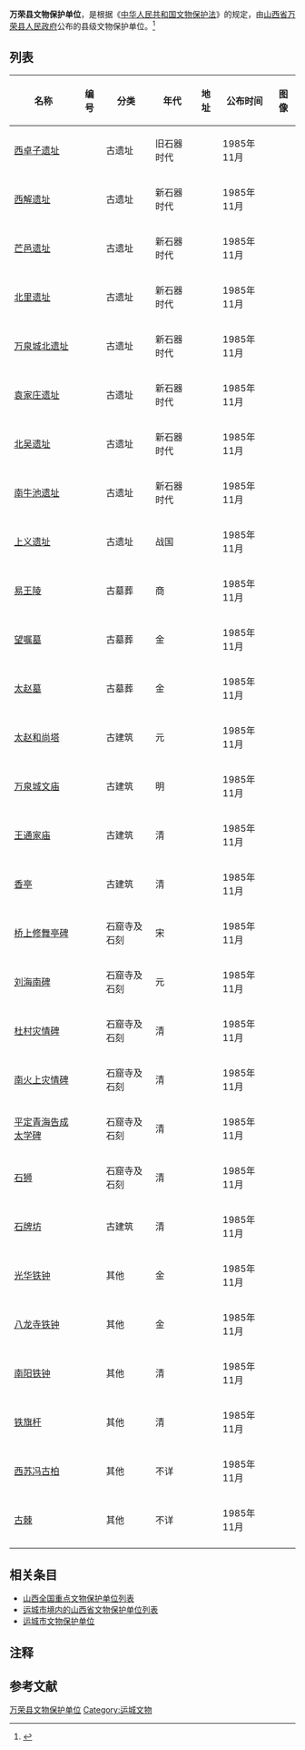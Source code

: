'''万荣县文物保护单位'''，是根据《[[中华人民共和国文物保护法|中华人民共和国文物保护法]]》的规定，由[[山西省|山西省]][[万荣县|万荣县]][[万荣县人民政府|人民政府]]公布的县级文物保护单位。<ref>{{cite web|title=山西省|url=http://www.ncha.gov.cn/portals/0/second/wenwubhml/%E5%B1%B1%E8%A5%BF%E7%9C%811.rar|work=中国文物保护单位名录|publisher=中华人民共和国国家文物局|accessdate=2012-12-26|deadurl=yes|archiveurl=https://web.archive.org/web/20120501202356/http://www.sach.gov.cn/portals/0/second/wenwubhml/%E5%B1%B1%E8%A5%BF%E7%9C%811.rar|archivedate=2012-05-01}}</ref>

==列表==
{{Expand list}}<center>
{| class="wikitable sortable"
|- 
!名称 
!编号
!分类 
!年代
!地址
!公布时间
!图像
|-
| [[西卓子遗址|西卓子遗址]] ||   || 古遗址 || 旧石器时代 ||   || 1985年11月 ||
|-
| [[西解遗址|西解遗址]] ||   || 古遗址 || 新石器时代 ||   || 1985年11月 ||
|-
| [[芒邑遗址|芒邑遗址]] ||   || 古遗址 || 新石器时代 ||   || 1985年11月 ||
|-
| [[北里遗址|北里遗址]] ||   || 古遗址 || 新石器时代 ||   || 1985年11月 ||
|-
| [[万泉城北遗址|万泉城北遗址]] ||   || 古遗址 || 新石器时代 ||   || 1985年11月 ||
|-
| [[袁家庄遗址|袁家庄遗址]] ||   || 古遗址 || 新石器时代 ||   || 1985年11月 ||
|-
| [[北吴遗址|北吴遗址]] ||   || 古遗址 || 新石器时代 ||   || 1985年11月 ||
|-
| [[南牛池遗址|南牛池遗址]] ||   || 古遗址 || 新石器时代 ||   || 1985年11月 ||
|-
| [[上义遗址|上义遗址]] ||   || 古遗址 || 战国 ||   || 1985年11月 ||
|-
| [[易王陵|易王陵]] ||   || 古墓葬 || 商 ||   || 1985年11月 ||
|-
| [[望嘱墓|望嘱墓]] ||   || 古墓葬 || 金 ||   || 1985年11月 ||
|-
| [[太赵墓|太赵墓]] ||   || 古墓葬 || 金 ||   || 1985年11月 ||
|-
| [[太赵和尚塔|太赵和尚塔]] ||   || 古建筑 || 元 ||   || 1985年11月 ||
|-
| [[万泉城文庙|万泉城文庙]] ||   || 古建筑 || 明 ||   || 1985年11月 ||
|-
| [[王通家庙|王通家庙]] ||   || 古建筑 || 清 ||   || 1985年11月 ||
|-
| [[香亭|香亭]] ||   || 古建筑 || 清 ||   || 1985年11月 ||
|-
| [[桥上修舞亭碑|桥上修舞亭碑]] ||   || 石窟寺及石刻 || 宋 ||   || 1985年11月 ||
|-
| [[刘海南碑|刘海南碑]] ||   || 石窟寺及石刻 || 元 ||   || 1985年11月 ||
|-
| [[杜村灾情碑|杜村灾情碑]] ||   || 石窟寺及石刻 || 清 ||   || 1985年11月 ||
|-
| [[南火上灾情碑|南火上灾情碑]] ||   || 石窟寺及石刻 || 清 ||   || 1985年11月 ||
|-
| [[平定青海告成太学碑|平定青海告成太学碑]] ||   || 石窟寺及石刻 || 清 ||   || 1985年11月 ||
|-
| [[石狮|石狮]] ||   || 石窟寺及石刻 || 清 ||   || 1985年11月 ||
|-
| [[石牌坊|石牌坊]] ||   || 古建筑 || 清 ||   || 1985年11月 ||
|-
| [[光华铁钟|光华铁钟]] ||   || 其他 || 金 ||   || 1985年11月 ||
|-
| [[八龙寺铁钟|八龙寺铁钟]] ||   || 其他 || 金 ||   || 1985年11月 ||
|-
| [[南阳铁钟|南阳铁钟]] ||   || 其他 || 清 ||   || 1985年11月 ||
|-
| [[铁旗杆|铁旗杆]] ||   || 其他 || 清 ||   || 1985年11月 ||
|-
| [[西苏冯古柏|西苏冯古柏]] ||   || 其他 || 不详 ||   || 1985年11月 ||
|-
| [[古棘|古棘]] ||   || 其他 || 不详 ||   || 1985年11月 ||
|-
|}
</center>

==相关条目==
* [[山西全国重点文物保护单位列表|山西全国重点文物保护单位列表]]
* [[运城市境内的山西省文物保护单位列表|运城市境内的山西省文物保护单位列表]]
* [[运城市文物保护单位|运城市文物保护单位]]

==注释==
{{ReflistH}}
{{NoteFoot}}
{{ReflistF}}

==参考文献==
{{Reflist}}

{{山西文保}}
[[Category:万荣县文物保护单位|]]
[[Category:运城文物|Category:运城文物]]